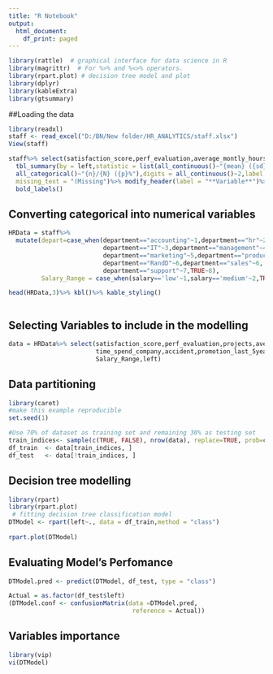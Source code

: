 ```yaml
---
title: "R Notebook"
output:
  html_document:
    df_print: paged
---
```


```r
library(rattle)  # graphical interface for data science in R
library(magrittr)  # For %>% and %<>% operators.
library(rpart.plot) # decision tree model and plot
library(dplyr)
library(kableExtra)
library(gtsummary)
```

##Loading the data
```r
library(readxl)
staff <- read_excel("D:/BN/New folder/HR_ANALYTICS/staff.xlsx")
View(staff)
```

```r
staff%>% select(satisfaction_score,perf_evaluation,average_montly_hours,department,salary,left)%>%
  tbl_summary(by = left,statistic = list(all_continuous()~"{mean} ({sd})",
  all_categorical()~"{n}/{N} ({p}%"),digits = all_continuous()~2,label = left~"Employee Turnover",
  missing_text = "(Missing")%>% modify_header(label = "**Variable**")%>%
  bold_labels()
```


## Converting categorical into numerical variables
```r
HRData = staff%>%
  mutate(depart=case_when(department=="accounting"~1,department=="hr"~2,
                          department=="IT"~3,department=="management"~4,
                          department=="marketing"~5,department=="product_mng"~5,
                          department=="RandD"~6,department=="sales"~6,
                          department=="support"~7,TRUE~8),
         Salary_Range = case_when(salary=='low'~1,salary=='medium'~2,TRUE~3))

```

```r
head(HRData,3)%>% kbl()%>% kable_styling()
```

```r

```


## Selecting Variables to include in the modelling
```r
data = HRData%>% select(satisfaction_score,perf_evaluation,projects,average_montly_hours,
                        time_spend_company,accident,promotion_last_5years,depart,
                        Salary_Range,left)
```

## Data partitioning
```r
library(caret)
#make this example reproducible
set.seed(1)

#Use 70% of dataset as training set and remaining 30% as testing set
train_indices<- sample(c(TRUE, FALSE), nrow(data), replace=TRUE, prob=c(0.70,0.30))
df_train  <- data[train_indices, ]
df_test   <- data[!train_indices, ]

```

## Decision tree modelling
```r
library(rpart)
library(rpart.plot)
 # fitting decision tree classification model
DTModel <- rpart(left~., data = df_train,method = "class")
                    
rpart.plot(DTModel)
```


## Evaluating Model's Perfomance
```r
DTModel.pred <- predict(DTModel, df_test, type = "class")

Actual = as.factor(df_test$left)
(DTModel.conf <- confusionMatrix(data =DTModel.pred, 
                                  reference = Actual))
```

## Variables importance
```r
library(vip)
vi(DTModel)
```























































































